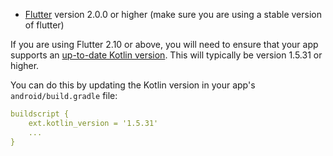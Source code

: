 - [Flutter](https://flutter.dev/docs/get-started/install) version 2.0.0 or higher (make sure you are using a stable version of flutter)

<Callout warning>

If you are using Flutter 2.10 or above, you will need to ensure that your app supports an [up-to-date Kotlin version](https://docs.flutter.dev/release/breaking-changes/kotlin-version).
This will typically be version 1.5.31 or higher.

You can do this by updating the Kotlin version in your app's `android/build.gradle` file:

```yaml
buildscript {
    ext.kotlin_version = '1.5.31'
    ...
}
```

</Callout>
